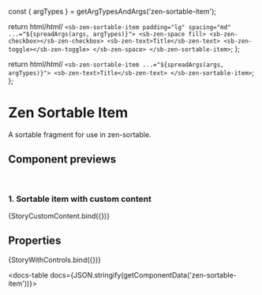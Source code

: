 const { argTypes } = getArgTypesAndArgs('zen-sortable-item');

<Meta title="In progress/Sortable/Sortable Item" component="zen-sortable-item" argTypes={argTypes} />

  return html/*html*/ `
    <sb-zen-sortable-item padding="lg" spacing="md" ...="${spreadArgs(args, argTypes)}">
      <sb-zen-space fill>
        <sb-zen-checkbox></sb-zen-checkbox>
        <sb-zen-text>Title</sb-zen-text>
        <sb-zen-toggle></sb-zen-toggle>
      </sb-zen-space>
    </sb-zen-sortable-item>
  `;
};

  return html/*html*/ `
    <sb-zen-sortable-item ...="${spreadArgs(args, argTypes)}">
      <sb-zen-text>Title</sb-zen-text>
    </sb-zen-sortable-item>
  `;
};

# Zen Sortable Item

A sortable fragment for use in zen-sortable.

## Component previews

<br />

### 1. Sortable item with custom content

<Canvas>
  <Story name="CustomContent">{StoryCustomContent.bind({})}</Story>
</Canvas>

## Properties

<Canvas>
  <Story
    name="default"
    args={{
      ...getDefaultArgs(argTypes),
    }}
  >
    {StoryWithControls.bind({})}
  </Story>
</Canvas>

<ArgsTable story="default" />

<docs-table docs={JSON.stringify(getComponentData('zen-sortable-item'))}></docs-table>
